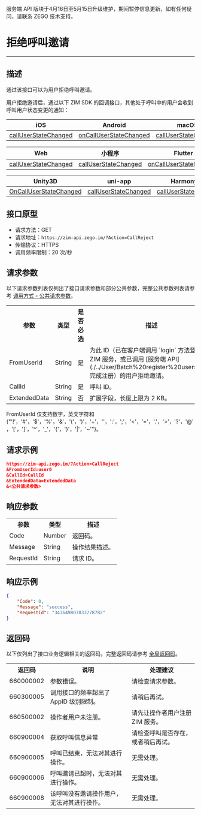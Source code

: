 <Warning title="警告">服务端 API 版块于4月16日至5月15日升级维护，期间暂停信息更新，如有任何疑问，请联系 ZEGO 技术支持。</Warning>
# 拒绝呼叫邀请

- - -

## 描述

通过该接口可以为用户拒绝呼叫邀请。

用户拒绝邀请后，通过以下 ZIM SDK 的回调接口，其他处于呼叫中的用户会收到呼叫用户状态变更的通知：

| iOS | Android | macOS | Windows |
|-----|---------|--------|---------|
| [callUserStateChanged](https://doc-zh.zego.im/article/api?doc=zim_API~objective-c_ios~protocol~ZIMEventHandler#zim-call-user-state-changed-call-id) | [onCallUserStateChanged](https://doc-zh.zego.im/article/api?doc=zim_API~java_android~class~ZIMEventHandler#on-call-user-state-changed) | [callUserStateChanged](https://doc-zh.zego.im/article/api?doc=zim_API~objective-c_macos~protocol~ZIMEventHandler#zim-call-user-state-changed-call-id) | [onCallUserStateChanged](https://doc-zh.zego.im/article/api?doc=zim_API~cpp_windows~class~ZIMEventHandler#on-call-user-state-changed) |

| Web | 小程序 | Flutter | React Native |
|-----|---------|---------|--------------|
| [callUserStateChanged](https://doc-zh.zego.im/article/api?doc=zim_API~javascript_web~interface~ZIMEventHandler#call-user-state-changed) | [callUserStateChanged](https://doc-zh.zego.im/article/api?doc=zim_API~javascript_wxxcx~interface~ZIMEventHandler#call-user-state-changed) | [onCallUserStateChanged](https://pub.dev/documentation/zego_zim/latest/zego_zim/ZIMEventHandler/onCallUserStateChanged.html) | [callUserStateChanged](https://doc-zh.zego.im/article/api?doc=zim_API~javascript_react-native~interface~ZIMEventHandler#call-user-state-changed) |

| Unity3D | uni-app | HarmonyOS |  |
|---------|---------|------------|--|
| [OnCallUserStateChanged](https://doc-zh.zego.im/article/api?doc=zim_API~cs_unity3d~class~ZIMEventHandler#on-call-user-state-changed) | [callUserStateChanged](https://doc-zh.zego.im/article/api?doc=zim_API~javascript_uni-app~interface~ZIMEventHandler#call-user-state-changed) | [callUserStateChanged](https://doc-zh.zego.im/article/api?doc=zim_API~javascript_harmony~interface~ZIMEventHandler#call-user-state-changed) |  |



## 接口原型

- 请求方法：GET
- 请求地址：`https://zim-api.zego.im/?Action=CallReject`
- 传输协议：HTTPS
- 调用频率限制：20 次/秒

## 请求参数

以下请求参数列表仅列出了接口请求参数和部分公共参数，完整公共参数列表请参考 [调用方式 - 公共请求参数](../Accessing%20Server%20APIs.mdx#2-公共参数)。

<table>

<tbody><tr data-row-level="1">
<th>参数</th>
<th>类型</th>
<th>是否必选</th>
<th>描述</th>
</tr>
<tr data-row-level="2">
<td>FromUserId</td>
<td>String</td>
<td>是</td>
<td>为此 ID（已在客户端调用 `login` 方法登录 ZIM 服务，或已调用 [服务端 API](./../User/Batch%20register%20users.mdx) 完成注册）的用户拒绝邀请。</td>
</tr>
<tr data-row-level="3">
<td>CallId</td>
<td>String</td>
<td>是</td>
<td>呼叫 ID。</td>
</tr>
<tr data-row-level="5">
<td>ExtendedData</td>
<td>String</td>
<td>否</td>
<td>扩展字段，长度上限为 2 KB。</td>
</tr>
</tbody></table>

<Note title="说明">

FromUserId 仅支持数字，英文字符和 {"'!'，'#'，'$'，'%'，'&'，'('，')'，'+'，''，':'，';'，'<'，'='，'.'，'>'，'?'，'@'，'['，']'，'^'，'_'，'{'，'}'，'|'，'~'"}。
</Note>


## 请求示例

```json
https://zim-api.zego.im/?Action=CallReject
&FromUserId=user0
&CallId=CallId
&ExtendedData=ExtendedData
&<公共请求参数>
```

## 响应参数

<table>
<tbody><tr data-row-level="1">
<th>参数</th>
<th>类型</th>
<th>描述</th>
</tr>
<tr data-row-level="2">
<td>Code</td>
<td>Number</td>
<td>返回码。</td>
</tr>
<tr data-row-level="3">
<td>Message</td>
<td>String</td>
<td>操作结果描述。</td>
</tr>
<tr data-row-level="4">
<td>RequestId</td>
<td>String</td>
<td>请求 ID。</td>
</tr>
</tbody></table>


## 响应示例

```json
{
    "Code": 0,
    "Message": "success",
    "RequestId": "343649807833778782"
}
```

## 返回码

以下仅列出了接口业务逻辑相关的返回码，完整返回码请参考 [全局返回码](./../Return%20codes.mdx)。

<table>
<tbody><tr>
<th>返回码</th>
<th>说明</th>
<th>处理建议</th>
</tr>
<tr>
<td>660000002</td>
<td>参数错误。</td>
<td>请检查请求参数。</td>
</tr>
<tr>
<td>660300005</td>
<td>调用接口的频率超出了 AppID 级别限制。</td>
<td>请稍后再试。</td>
</tr>
<tr>
<td>660500002</td>
<td>操作者用户未注册。</td>
<td>请先让操作者用户注册 ZIM 服务。</td>
</tr>
<tr>
<td>660900004</td>
<td>获取呼叫信息异常</td>
<td>请检查呼叫是否存在，或者稍后再试。</td>
</tr>
<tr>
<td>660900005</td>
<td>呼叫已结束，无法对其进行操作。</td>
<td>无需处理。</td>
</tr>
<tr>
<td>660900006</td>
<td>呼叫邀请已超时，无法对其进行操作。</td>
<td>无需处理。</td>
</tr>
<tr>
<td>660900008</td>
<td>该呼叫没有邀请操作用户，无法对其进行操作。</td>
<td>无需处理。</td>
</tr>
</tbody></table>
